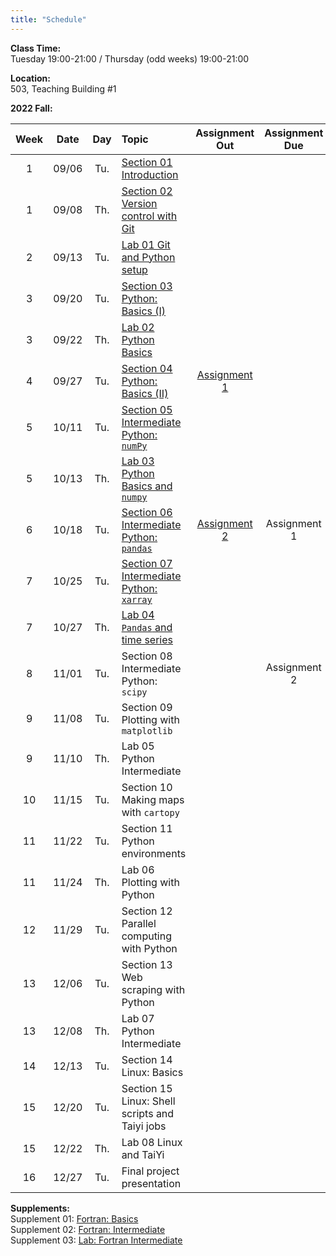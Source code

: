 ---
title: "Schedule"
---
**Class Time:**   
Tuesday 19:00-21:00 / Thursday (odd weeks) 19:00-21:00

**Location:**   
503, Teaching Building #1   

**2022 Fall:**

|Week|Date |Day | Topic                                                                                         | Assignment Out                                                         | Assignment Due  |
|:--:|:---:|:--:|:----------------------------------------------------------------------------------------------|:----------------------------------------------------------------------:|:---------------:|
|1   |09/06|Tu. |[Section 01 Introduction](https://zhu-group.github.io/ese5023/Section_01.html)                 |                                                                        |                 |
|1   |09/08|Th. |[Section 02 Version control with Git](https://zhu-group.github.io/ese5023/Section_02.html)     |                                                                        |                 |
|2   |09/13|Tu. |[Lab 01 Git and Python setup](https://zhu-group.github.io/ese5023/Lab_01.html)                 |                                                                        |                 |
|3   |09/20|Tu. |[Section 03 Python: Basics (I)](https://zhu-group.github.io/ese5023/Section_03.html)           |                                                                        |                 |
|3   |09/22|Th. |[Lab 02  Python Basics](https://zhu-group.github.io/ese5023/Lab_02.html)                       |                                                                        |                 |
|4   |09/27|Tu. |[Section 04 Python: Basics (II)](https://zhu-group.github.io/ese5023/Section_04.html)          | [Assignment 1](https://zhu-group.github.io/ese5023/Assignment_01.html) |                 |
|5   |10/11|Tu. |[Section 05 Intermediate Python: `numPy`](https://zhu-group.github.io/ese5023/Section_05.html) |                                                                        |                 |
|5   |10/13|Th. |[Lab 03  Python Basics and `numpy`](https://zhu-group.github.io/ese5023/Lab_03.html)           |                                                                        |                 |
|6   |10/18|Tu. |[Section 06 Intermediate Python: `pandas`](https://zhu-group.github.io/ese5023/Section_06.html)| [Assignment 2](https://zhu-group.github.io/ese5023/Assignment_02.html) | Assignment 1    |
|7   |10/25|Tu. |[Section 07 Intermediate Python: `xarray`](https://zhu-group.github.io/ese5023/Section_07.html)|                                                                        |                 |
|7   |10/27|Th. |[Lab 04 `Pandas` and time series](https://zhu-group.github.io/ese5023/Lab_04.html)             |                                                                        |                 |
|8   |11/01|Tu. |Section 08 Intermediate Python: `scipy`                         |                       | Assignment 2    |
|9   |11/08|Tu. |Section 09 Plotting with `matplotlib`                           |                       |                 |
|9   |11/10|Th. |Lab 05  Python Intermediate                                     |                       |                 |
|10  |11/15|Tu. |Section 10 Making maps with `cartopy`                           |                       |                 |
|11  |11/22|Tu. |Section 11 Python environments                                  |                       |                 |
|11  |11/24|Th. |Lab 06 Plotting with Python                                     |                       |                 |
|12  |11/29|Tu. |Section 12 Parallel computing with Python                       |                       |                 |
|13  |12/06|Tu. |Section 13 Web scraping with Python                             |                       |                 |
|13  |12/08|Th. |Lab 07 Python Intermediate                                      |                       |                 |
|14  |12/13|Tu. |Section 14 Linux: Basics                                        |                       |                 |
|15  |12/20|Tu. |Section 15 Linux: Shell scripts and Taiyi jobs                  |                       |                 |  
|15  |12/22|Th. |Lab 08 Linux and TaiYi                                          |                       |                 |
|16  |12/27|Tu. |Final project presentation                                      |                       |                 |

**Supplements:**  
Supplement 01: [Fortran: Basics](https://zhu-group.github.io/ese5023/Sup_01.html)  
Supplement 02: [Fortran: Intermediate](https://zhu-group.github.io/ese5023/Sup_02.html)  
Supplement 03: [Lab: Fortran Intermediate](https://zhu-group.github.io/ese5023/Sup_03.html)  